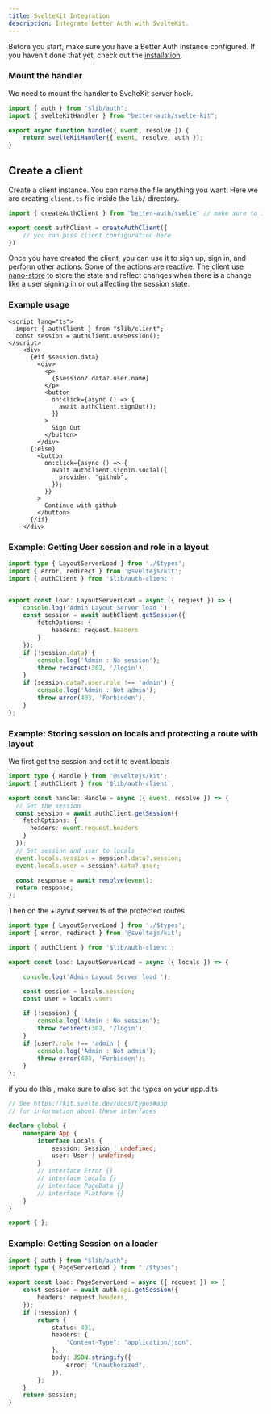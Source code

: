 ```yaml
---
title: SvelteKit Integration
description: Integrate Better Auth with SvelteKit.
---
```


Before you start, make sure you have a Better Auth instance configured. If you haven't done that yet, check out the [installation](/docs/installation).

### Mount the handler

We need to mount the handler to SvelteKit server hook.

```ts title="hooks.server.ts"
import { auth } from "$lib/auth";
import { svelteKitHandler } from "better-auth/svelte-kit";

export async function handle({ event, resolve }) {
	return svelteKitHandler({ event, resolve, auth });
}
```

## Create a client

Create a client instance. You can name the file anything you want. Here we are creating `client.ts` file inside the `lib/` directory.

```ts title="auth-client.ts"
import { createAuthClient } from "better-auth/svelte" // make sure to import from better-auth/svelte

export const authClient = createAuthClient({
    // you can pass client configuration here
})
```

Once you have created the client, you can use it to sign up, sign in, and perform other actions.
Some of the actions are reactive. The client use [nano-store](https://github.com/nanostores/nanostores) to store the state and reflect changes when there is a change like a user signing in or out affecting the session state.

### Example usage
```svelte
<script lang="ts">
  import { authClient } from "$lib/client";
  const session = authClient.useSession();
</script>
    <div>
      {#if $session.data}
        <div>
          <p>
            {$session?.data?.user.name}
          </p>
          <button
            on:click={async () => {
              await authClient.signOut();
            }}
          >
            Sign Out
          </button>
        </div>
      {:else}
        <button
          on:click={async () => {
            await authClient.signIn.social({
              provider: "github",
            });
          }}
        >
          Continue with github
        </button>
      {/if}
    </div>
```

### Example: Getting User session and role in a layout 
```ts title="+layout.server.ts"
import type { LayoutServerLoad } from './$types';
import { error, redirect } from '@sveltejs/kit';
import { authClient } from '$lib/auth-client';


export const load: LayoutServerLoad = async ({ request }) => {
    console.log('Admin Layout Server load ');
    const session = await authClient.getSession({
        fetchOptions: {
            headers: request.headers
        }
    });
    if (!session.data) {
        console.log('Admin : No session');
        throw redirect(302, '/login');
    }
    if (session.data?.user.role !== 'admin') {
        console.log('Admin : Not admin');
        throw error(403, 'Forbidden');
    }
}; 
```

### Example: Storing session on locals and protecting a route with layout 

We first get the session and set it to event.locals 

```ts title="hooks.server.ts"
import type { Handle } from '@sveltejs/kit';
import { authClient } from '$lib/auth-client';

export const handle: Handle = async ({ event, resolve }) => {
  // Get the session  
  const session = await authClient.getSession({
    fetchOptions: {
      headers: event.request.headers
    }
  });
  // Set session and user to locals 
  event.locals.session = session?.data?.session;
  event.locals.user = session?.data?.user;

  const response = await resolve(event);
  return response;
};  

```

Then on the +layout.server.ts of the protected routes 
```ts title="+layout.server.ts"
import type { LayoutServerLoad } from './$types';
import { error, redirect } from '@sveltejs/kit';

import { authClient } from '$lib/auth-client';

export const load: LayoutServerLoad = async ({ locals }) => {

    console.log('Admin Layout Server load ');

    const session = locals.session;
    const user = locals.user;

    if (!session) {
        console.log('Admin : No session');
        throw redirect(302, '/login');
    }
    if (user?.role !== 'admin') {
        console.log('Admin : Not admin');
        throw error(403, 'Forbidden');
    }
}; 

```
if you do this , make sure to also set the types on your app.d.ts

```ts title="app.d.ts"
// See https://kit.svelte.dev/docs/types#app
// for information about these interfaces

declare global {
	namespace App {
		interface Locals {
			session: Session | undefined;
			user: User | undefined;
		}
		// interface Error {}
		// interface Locals {}
		// interface PageData {}
		// interface Platform {}
	}
}

export { };
```

### Example: Getting Session on a loader

```ts title="+page.server.ts"
import { auth } from "$lib/auth";
import type { PageServerLoad } from "./$types";

export const load: PageServerLoad = async ({ request }) => {
	const session = await auth.api.getSession({
		headers: request.headers,
	});
	if (!session) {
		return {
			status: 401,
			headers: {
				"Content-Type": "application/json",
			},
			body: JSON.stringify({
				error: "Unauthorized",
			}),
		};
	}
	return session;
}
```
